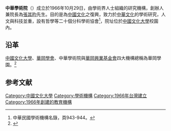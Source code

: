 '''中華學術院'''（{{lang-en|The China Academy}}）成立於1966年10月29日，由學術界人士組織的研究機構，創辦人兼院長為[[張其昀|張其昀]]先生。目的是為[[中國文化|中國文化]]之復興，致力於[[中華文化|中華文化]]的學術研究，人文與科技並重，設有哲學等二十個分科學術協會<ref>中華民國學術機構名錄，頁943-944。</ref>，院址位於[[中國文化大學|中國文化大學]]校園內。

==沿革==
{{main|中國文化大學}}
[[中國文化大學|中國文化大學]]、[[華岡學會|華岡學會]]、中華學術院與[[華岡興業基金會|華岡興業基金會]]四大機構總稱為華岡學園。<ref>{{cite web | author = 中國文化大學 | title = 華岡之校史 | url = https://www.pccu.edu.tw/intro_history03.html | accessdate = 2021-01-28 | archive-date = 2021-02-07 | archive-url = https://web.archive.org/web/20210207105153/https://www.pccu.edu.tw/intro_history03.html | dead-url = no }}</ref>

== 参考文献 ==
{{reflist|2}}

{{中國文化大學}}
[[Category:中國文化大學|Category:中國文化大學]]
[[Category:學術機構|Category:學術機構]]
[[Category:1966年台灣建立|Category:1966年台灣建立]]
[[Category:1966年創建的教育機構|Category:1966年創建的教育機構]]